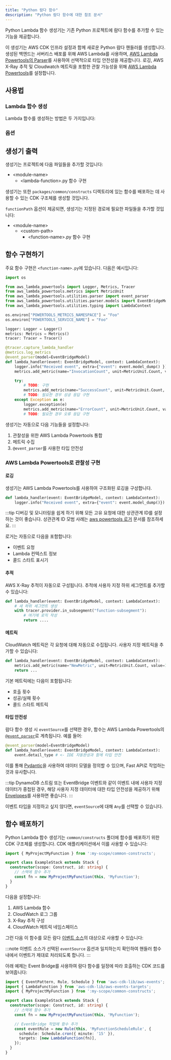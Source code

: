 ```yaml
---
title: "Python 람다 함수"
description: "Python 람다 함수에 대한 참조 문서"
---
```



Python Lambda 함수 생성기는 기존 Python 프로젝트에 람다 함수를 추가할 수 있는 기능을 제공합니다.

이 생성기는 AWS CDK 인프라 설정과 함께 새로운 Python 람다 핸들러를 생성합니다. 생성된 백엔드는 서버리스 배포를 위해 AWS Lambda를 사용하며, [AWS Lambda Powertools의 Parser](https://docs.powertools.aws.dev/lambda/python/latest/utilities/parser/)를 사용하여 선택적으로 타입 안전성을 제공합니다. 로깅, AWS X-Ray 추적 및 Cloudwatch 메트릭을 포함한 관찰 가능성을 위해 [AWS Lambda Powertools](https://docs.powertools.aws.dev/lambda/python/latest/)를 설정합니다.

## 사용법

### Lambda 함수 생성

Lambda 함수를 생성하는 방법은 두 가지입니다:

<RunGenerator generator="py#lambda-function" />

### 옵션

<GeneratorParameters schema={schema} />

## 생성기 출력

생성기는 프로젝트에 다음 파일들을 추가할 것입니다:

<FileTree>

- \<module-name>
  - \<lambda-function>.py 함수 구현

</FileTree>

생성기는 또한 `packages/common/constructs` 디렉토리에 있는 함수를 배포하는 데 사용할 수 있는 CDK 구조체를 생성할 것입니다.

`functionPath` 옵션이 제공되면, 생성기는 지정된 경로에 필요한 파일들을 추가할 것입니다:

<FileTree>

- \<module-name>
  - \<custom-path>
    - \<function-name>.py 함수 구현

</FileTree>

## 함수 구현하기

주요 함수 구현은 `<function-name>.py`에 있습니다. 다음은 예시입니다:

```python
import os

from aws_lambda_powertools import Logger, Metrics, Tracer
from aws_lambda_powertools.metrics import MetricUnit
from aws_lambda_powertools.utilities.parser import event_parser
from aws_lambda_powertools.utilities.parser.models import EventBridgeModel
from aws_lambda_powertools.utilities.typing import LambdaContext

os.environ["POWERTOOLS_METRICS_NAMESPACE"] = "Foo"
os.environ["POWERTOOLS_SERVICE_NAME"] = "Foo"

logger: Logger = Logger()
metrics: Metrics = Metrics()
tracer: Tracer = Tracer()

@tracer.capture_lambda_handler
@metrics.log_metrics
@event_parser(model=EventBridgeModel)
def lambda_handler(event: EventBridgeModel, context: LambdaContext):
    logger.info("Received event", extra={"event": event.model_dump() })
    metrics.add_metric(name="InvocationCount", unit=MetricUnit.Count, value=1)

    try:
        # TODO: 구현
        metrics.add_metric(name="SuccessCount", unit=MetricUnit.Count, value=1)
        # TODO: 필요한 경우 성공 응답 구현
    except Exception as e:
        logger.exception(e)
        metrics.add_metric(name="ErrorCount", unit=MetricUnit.Count, value=1)
        # TODO: 필요한 경우 오류 응답 구현
```

생성기는 자동으로 다음 기능들을 설정합니다:

1. 관찰성을 위한 AWS Lambda Powertools 통합
2. 메트릭 수집
3. `@event_parser`를 사용한 타입 안전성

### AWS Lambda Powertools로 관찰성 구현

#### 로깅

생성기는 AWS Lambda Powertools를 사용하여 구조화된 로깅을 구성합니다.

```python
def lambda_handler(event: EventBridgeModel, context: LambdaContext):
    logger.info("Received event", extra={"event": event.model_dump()})
```

:::tip
디버깅 및 모니터링을 쉽게 하기 위해 모든 고유 요청에 대한 상관관계 ID를 설정하는 것이 좋습니다. 상관관계 ID 모범 사례는 [aws powertools 로거](https://docs.powertools.aws.dev/lambda/python/2.22.0/core/logger/#setting-a-correlation-id) 문서를 참조하세요.
:::

로거는 자동으로 다음을 포함합니다:

- 이벤트 요청
- Lambda 컨텍스트 정보
- 콜드 스타트 표시기

#### 추적

AWS X-Ray 추적이 자동으로 구성됩니다. 추적에 사용자 지정 하위 세그먼트를 추가할 수 있습니다:

```python
def lambda_handler(event: EventBridgeModel, context: LambdaContext):
    # 새 하위 세그먼트 생성
    with tracer.provider.in_subsegment("function-subsegment"):
        # 여기에 로직 작성
        return ....
```

#### 메트릭

CloudWatch 메트릭은 각 요청에 대해 자동으로 수집됩니다. 사용자 지정 메트릭을 추가할 수 있습니다:

```python
def lambda_handler(event: EventBridgeModel, context: LambdaContext):
    metrics.add_metric(name="NewMetric", unit=MetricUnit.Count, value=1)
    return ...
```

기본 메트릭에는 다음이 포함됩니다:

- 호출 횟수
- 성공/실패 횟수
- 콜드 스타트 메트릭

#### 타입 안전성

람다 함수 생성 시 `eventSource`를 선택한 경우, 함수는 AWS Lambda Powertools의 [`@event_parser`](https://docs.powertools.aws.dev/lambda/python/latest/utilities/parser/)로 계측됩니다. 예를 들어:

```python {3}
@event_parser(model=EventBridgeModel)
def lambda_handler(event: EventBridgeModel, context: LambdaContext):
    event.detail_type # <- IDE 자동완성과 함께 타입 안전
```

이를 통해 [Pydantic](https://docs.pydantic.dev/latest/)을 사용하여 데이터 모델을 정의할 수 있으며, <Link path="guides/fastapi">Fast API</Link>로 작업하는 것과 유사합니다.

:::tip
DynamoDB 스트림 또는 EventBridge 이벤트와 같이 이벤트 내에 사용자 지정 데이터가 중첩된 경우, 해당 사용자 지정 데이터에 대한 타입 안전성을 제공하기 위해 [Envelopes](https://docs.powertools.aws.dev/lambda/python/latest/utilities/parser/#envelopes)를 사용하면 좋습니다.
:::

이벤트 타입을 지정하고 싶지 않다면, `eventSource`에 대해 `Any`를 선택할 수 있습니다.

## 함수 배포하기

Python Lambda 함수 생성기는 `common/constructs` 폴더에 함수를 배포하기 위한 CDK 구조체를 생성합니다. CDK 애플리케이션에서 이를 사용할 수 있습니다:

```ts
import { MyProjectMyFunction } from ':my-scope/common-constructs';

export class ExampleStack extends Stack {
  constructor(scope: Construct, id: string) {
    // 스택에 함수 추가
    const fn = new MyProjectMyFunction(this, 'MyFunction');
  }
}
```

다음을 설정합니다:

1. AWS Lambda 함수
2. CloudWatch 로그 그룹
3. X-Ray 추적 구성
4. CloudWatch 메트릭 네임스페이스

그런 다음 이 함수를 모든 람다 [이벤트 소스](https://docs.powertools.aws.dev/lambda/python/latest/utilities/parser/)의 대상으로 사용할 수 있습니다:

:::note
이벤트 소스가 선택된 `eventSource` 옵션과 일치하는지 확인하여 핸들러 함수 내에서 이벤트가 제대로 처리되도록 합니다.
:::

아래 예제는 Event Bridge를 사용하여 람다 함수를 일정에 따라 호출하는 CDK 코드를 보여줍니다:

```ts
import { EventPattern, Rule, Schedule } from 'aws-cdk-lib/aws-events';
import { LambdaFunction } from 'aws-cdk-lib/aws-events-targets';
import { MyProjectMyFunction } from ':my-scope/common-constructs';

export class ExampleStack extends Stack {
  constructor(scope: Construct, id: string) {
    // 스택에 함수 추가
    const fn = new MyProjectMyFunction(this, 'MyFunction');

    // EventBridge 작업에 함수 추가
    const eventRule = new Rule(this, 'MyFunctionScheduleRule', {
      schedule: Schedule.cron({ minute: '15' }),
      targets: [new LambdaFunction(fn)],
    });
  }
}
```